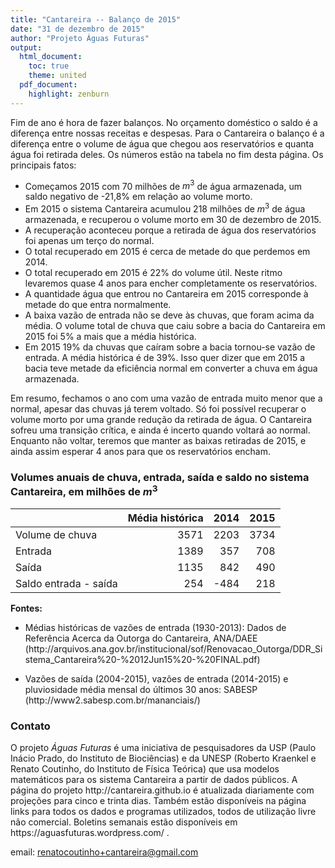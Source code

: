 ```yaml
---
title: "Cantareira -- Balanço de 2015"
date: "31 de dezembro de 2015"
author: "Projeto Águas Futuras"
output:
  html_document:
    toc: true
    theme: united
  pdf_document:
    highlight: zenburn
---
```


Fim de ano é hora de fazer balanços. No orçamento doméstico
o saldo é a diferença entre nossas receitas e despesas.
Para o Cantareira o balanço é a diferença entre
o volume de água que chegou aos reservatórios e quanta água foi retirada deles.
Os números estão na tabela no fim desta página. Os principais fatos:

* Começamos 2015 com 70 milhões de $m^3$ de água armazenada, um saldo negativo de -21,8% em relação ao volume morto.
* Em 2015 o sistema Cantareira acumulou 218 milhões de $m^3$ de água armazenada, e recuperou
o volume morto em 30 de dezembro de 2015.
* A recuperação aconteceu porque a retirada de água dos reservatórios foi apenas um terço do normal. 
* O total recuperado em 2015 é cerca de metade do que perdemos em 2014.
* O total recuperado em 2015 é 22% do volume útil. Neste ritmo levaremos quase 4 anos para encher completamente os reservatórios.
* A quantidade água que entrou no Cantareira em 2015 corresponde à metade do que entra normalmente. 
* A baixa vazão de entrada não se deve às chuvas, que foram acima da média. O volume total de chuva que caiu sobre
a bacia do Cantareira em 2015 foi 5% a mais que a média histórica.
* Em 2015 19% da chuvas que caíram sobre a bacia tornou-se vazão de entrada. A média histórica é de 39%.
Isso quer dizer que em 2015 a bacia teve metade da eficiência normal em converter a chuva em água armazenada.

Em resumo, fechamos o ano com uma vazão de entrada muito menor que a normal,
apesar das chuvas já terem voltado. Só foi possível recuperar o volume morto
por uma grande redução da retirada de água.  O Cantareira sofreu uma transição crítica,
e ainda é incerto quando voltará ao normal. Enquanto não voltar,
teremos que manter as baixas retiradas de 2015, e ainda assim esperar 4 anos para que os reservatórios
encham.

### Volumes anuais de chuva, entrada, saída e saldo no sistema Cantareira, em milhões de $m^3$

|                       | Média histórica | 2014 | 2015 |
|-----------------------|----------------:|-----:|-----:|
| Volume de chuva       |            3571 | 2203 | 3734 |
| Entrada               |            1389 |  357 |  708 |
| Saída                 |            1135 |  842 |  490 |
| Saldo entrada - saída |             254 | -484 |  218 |

**Fontes:**

* Médias históricas de vazões de entrada (1930-2013): Dados de Referência Acerca da Outorga do Cantareira, ANA/DAEE (http://arquivos.ana.gov.br/institucional/sof/Renovacao_Outorga/DDR_Sistema_Cantareira%20-%2012Jun15%20-%20FINAL.pdf)

* Vazões de saída (2004-2015), vazões de entrada (2014-2015) e pluviosidade média mensal do últimos 30 anos: SABESP (http://www2.sabesp.com.br/mananciais/)

### Contato

O projeto *Águas Futuras* é uma iniciativa de pesquisadores da USP (Paulo Inácio Prado, do Instituto de Biociências)
e da UNESP (Roberto Kraenkel e Renato Coutinho, do Instituto de Física Teórica)
que usa modelos matemáticos para os sistema Cantareira a partir de dados públicos.
A página do projeto http://cantareira.github.io é atualizada diariamente com projeções para cinco e trinta dias.
Também estão disponíveis na página links para todos os dados e programas utilizados, todos de utilização livre não comercial.
Boletins semanais estão disponíveis em https://aguasfuturas.wordpress.com/ .

email: <renatocoutinho+cantareira@gmail.com>
